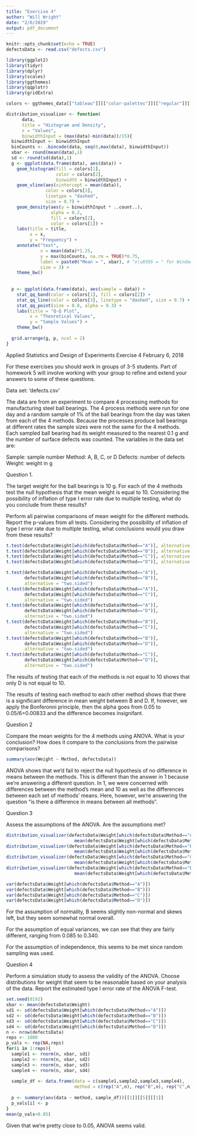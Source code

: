 ```yaml
---
title: "Exercise 4"
author: "Will Wright"
date: "2/6/2019"
output: pdf_document
---
```


```r
knitr::opts_chunk$set(echo = TRUE)
defectsData <- read.csv("defects.csv")

library(ggplot2)
library(tidyr)
library(dplyr)
library(scales)
library(ggthemes)
library(qqplotr)
library(gridExtra)

colors <- ggthemes_data[["tableau"]][["color-palettes"]][["regular"]][[2]][[2]]

distribution_visualizer <- function(
      data, 
      title = "Histogram and Density", 
      x = "Values", 
      binwidthInput = (max(data)-min(data))/15){
  binwidthInput <- binwidthInput
  binCounts <- .bincode(data, seq(0,max(data), binwidthInput))
  xbar <- round(mean(data),1)
  sd <- round(sd(data),1)
  g <- ggplot(data.frame(data), aes(data)) +
    geom_histogram(fill = colors[1],
                   color = colors[2],
                   binwidth = binwidthInput) +
    geom_vline(aes(xintercept = mean(data)),
               color = colors[3],
               linetype = "dashed",
               size = 0.7) +
    geom_density(aes(y = binwidthInput * ..count..), 
                 alpha = 0.2, 
                 fill = colors[2],
                 color = colors[1]) +
    labs(title = title,
         x = x,
         y = "Frequency") +
    annotate("text", 
             x = mean(data)*1.25, 
             y = max(binCounts, na.rm = TRUE)*0.75, 
             label = paste0("Mean = ", xbar), # "x\u0305 = " for Windows
             size = 3) +
    theme_bw()  
  
  
  p <- ggplot(data.frame(data), aes(sample = data)) +
    stat_qq_band(color = colors[1], fill = colors[2]) +
    stat_qq_line(color = colors[3], linetype = "dashed", size = 0.7) +
    stat_qq_point(size = 0.8, alpha = 0.3) +
    labs(title = "Q-Q Plot",
         x = "Theoretical Values",
         y = "Sample Values") +
    theme_bw()
  
  grid.arrange(g, p, ncol = 2)
}

```

Applied Statistics and Design of Experiments
Exercise 4
February 6, 2018

For these exercises you should work in groups of 3-5 students. Part of homework 5 will involve working with your group to refine and extend your answers to some of these questions.

Data set: ‘defects.csv’

The data are from an experiment to compare 4 processing methods for manufacturing steel ball bearings. The 4 process methods were run for one day and a random sample of 1% of the ball bearings from the day was taken from each of the 4 methods. Because the processes produce ball bearings at different rates the sample sizes were not the same for the 4 methods. Each sampled ball bearing had its weight measured to the nearest 0.1 g and the number of surface defects was counted. The variables in the data set are:

Sample: sample number
Method: A, B, C, or D
Defects: number of defects
Weight: weight in g

Question 1.

The target weight for the ball bearings is 10 g. For each of the 4 methods test the null hypothesis that the mean weight is equal to 10. Considering the possibility of inflation of type I error rate due to multiple testing, what do you conclude from these results?

Perform all pairwise comparisons of mean weight for the different methods. Report the p-values from all tests. Considering the possibility of inflation of type I error rate due to multiple testing, what conclusions would you draw from these results? 

```r
t.test(defectsData$Weight[which(defectsData$Method=="A")], alternative = "two.sided", mu = 10)
t.test(defectsData$Weight[which(defectsData$Method=="B")], alternative = "two.sided", mu = 10)
t.test(defectsData$Weight[which(defectsData$Method=="C")], alternative = "two.sided", mu = 10)
t.test(defectsData$Weight[which(defectsData$Method=="D")], alternative = "two.sided", mu = 10)

t.test(defectsData$Weight[which(defectsData$Method=="A")], 
       defectsData$Weight[which(defectsData$Method=="B")],
       alternative = "two.sided")
t.test(defectsData$Weight[which(defectsData$Method=="A")], 
       defectsData$Weight[which(defectsData$Method=="C")],
       alternative = "two.sided")
t.test(defectsData$Weight[which(defectsData$Method=="A")], 
       defectsData$Weight[which(defectsData$Method=="D")],
       alternative = "two.sided")
t.test(defectsData$Weight[which(defectsData$Method=="B")], 
       defectsData$Weight[which(defectsData$Method=="C")],
       alternative = "two.sided")
t.test(defectsData$Weight[which(defectsData$Method=="B")], 
       defectsData$Weight[which(defectsData$Method=="D")],
       alternative = "two.sided")
t.test(defectsData$Weight[which(defectsData$Method=="C")], 
       defectsData$Weight[which(defectsData$Method=="D")],
       alternative = "two.sided")

```

The results of testing that each of the methods is not equal to 10 shows that only D is not equal to 10. 

The results of testing each method to each other method shows that there is a significant difference in mean weight between B and D.  If, however, we apply the Bonferonni principle, then the alpha goes from 0.05 to 0.05/6=0.00833 and the difference becomes insignifant. 


Question 2

Compare the mean weights for the 4 methods using ANOVA. What is your conclusion? How does it compare to the conclusions from the pairwise comparisons?

```r
summary(aov(Weight ~ Method, defectsData))
```

ANOVA shows that we'd fail to reject the null hypothesis of no difference in means between the methods.  This is different than the answer in 1 because we're answering a different question.  In 1, we were concerned with differences between the method's mean and 10 as well as the differences between each set of methods' means. Here, however, we're answering the question "is there a difference in means between all methods".

Question 3

Assess the assumptions of the ANOVA. Are the assumptions met?

```r
distribution_visualizer(defectsData$Weight[which(defectsData$Method=="A")]-
                          mean(defectsData$Weight[which(defectsData$Method=="A")]), "A Method Weight Residuals")
distribution_visualizer(defectsData$Weight[which(defectsData$Method=="B")]-
                          mean(defectsData$Weight[which(defectsData$Method=="B")]), "B Method Weight Residuals")
distribution_visualizer(defectsData$Weight[which(defectsData$Method=="C")]-
                          mean(defectsData$Weight[which(defectsData$Method=="C")]), "C Method Weight Residuals")
distribution_visualizer(defectsData$Weight[which(defectsData$Method=="D")]-
                          mean(defectsData$Weight[which(defectsData$Method=="D")]), "D Method Weight Residuals")

var(defectsData$Weight[which(defectsData$Method=="A")])
var(defectsData$Weight[which(defectsData$Method=="B")])
var(defectsData$Weight[which(defectsData$Method=="C")])
var(defectsData$Weight[which(defectsData$Method=="D")])
```

For the assumption of normality, B seems slightly non-normal and skews left, but they seem somewhat normal overall.  

For the assumption of equal variances, we can see that they are fairly different, ranging from 0.085 to 0.340.

For the assumption of independence, this seems to be met since random sampling was used.

Question 4

Perform a simulation study to assess the validity of the ANOVA. Choose distributions for weight that seem to be reasonable based on your analysis of the data. Report the estimated type I error rate of the ANOVA F-test.

```r
set.seed(0192)
xbar <- mean(defectsData$Weight)
sd1 <- sd(defectsData$Weight[which(defectsData$Method=="A")])
sd2 <- sd(defectsData$Weight[which(defectsData$Method=="B")])
sd3 <- sd(defectsData$Weight[which(defectsData$Method=="C")])
sd4 <- sd(defectsData$Weight[which(defectsData$Method=="D")])
n <- nrow(defectsData)
reps <- 1000
p_vals <- rep(NA,reps)
for(i in 1:reps){
  sample1 <- rnorm(n, xbar, sd1)
  sample2 <- rnorm(n, xbar, sd2)
  sample3 <- rnorm(n, xbar, sd3)
  sample4 <- rnorm(n, xbar, sd4)
  
  sample_df <- data.frame(data = c(sample1,sample2,sample3,sample4), 
                          method = c(rep("A",n), rep("B",n), rep("C",n), rep("D",n)))
  
  p <- summary(aov(data ~ method, sample_df))[[1]][[5]][[1]]
  p_vals[i] <- p
}
mean(p_vals<0.05)

```

Given that we're pretty close to 0.05, ANOVA seems valid.
